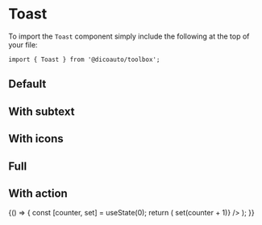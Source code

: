 
<Meta
  title="Toolbox/Toast"
  component={Toast}
/>

# Toast

To import the `Toast` component simply include the following at the top of your file:

```
import { Toast } from '@dicoauto/toolbox';
```

## Default

<Canvas>
  <Story name="Default">
    <div className="grid grid-cols-2 gap-4">
      <Toast
        label="Text Label"
        type="success"
      />
      <Toast
        label="Text Label"
        type="warning"
      />
      <Toast
        label="Text Label"
        type="error"
      />
      <Toast
        label="Text Label"
        type="info"
      />
      <Toast
        filled
        label="Text Label"
        type="success"
      />
      <Toast
        filled
        label="Text Label"
        type="warning"
      />
      <Toast
        filled
        label="Text Label"
        type="error"
      />
      <Toast
        filled
        label="Text Label"
        type="info"
      />
    </div>
  </Story>
</Canvas>

## With subtext

<Canvas>
  <Story name="Subtext">
    <div className="grid grid-cols-2 gap-4">
      <Toast
        label="Text Label"
        subtext="Text Label"
      />
      <Toast
        filled
        label="Text Label"
        subtext="Text Label"
      />
    </div>
  </Story>
</Canvas>

## With icons

<Canvas>
  <Story name="With icon">
    <div className="grid grid-cols-2 gap-4">
      <Toast
        icon
        label="Text Label"
        type="success"
      />
      <Toast
        icon
        label="Text Label"
        type="warning"
      />
      <Toast
        icon
        label="Text Label"
        type="error"
      />
      <Toast
        icon
        label="Text Label"
        type="info"
      />
      <Toast
        icon
        filled
        label="Text Label"
        type="success"
      />
      <Toast
        icon
        filled
        label="Text Label"
        type="warning"
      />
      <Toast
        icon
        filled
        label="Text Label"
        type="error"
      />
      <Toast
        icon
        filled
        label="Text Label"
        type="info"
      />
    </div>
  </Story>
</Canvas>

## Full

<Canvas>
  <Story name="Full">
    <div className="grid grid-cols-2 gap-4">
      <Toast
        icon
        label="Text Label"
        subtext="Text Label"
        type="success"
      />
      <Toast
        icon
        label="Text Label"
        subtext="Text Label"
        type="warning"
      />
      <Toast
        icon
        label="Text Label"
        subtext="Text Label"
        type="error"
      />
      <Toast
        icon
        label="Text Label"
        subtext="Text Label"
        type="info"
      />
      <Toast
        icon
        filled
        label="Text Label"
        subtext="Text Label"
        type="success"
      />
      <Toast
        icon
        filled
        label="Text Label"
        subtext="Text Label"
        type="warning"
      />
      <Toast
        icon
        filled
        label="Text Label"
        subtext="Text Label"
        type="error"
      />
      <Toast
        icon
        filled
        label="Text Label"
        subtext="Text Label"
        type="info"
      />
    </div>
  </Story>
</Canvas>

## With action

<Canvas>
  <Story name="With action">
    {() => {
      const [counter, set] = useState(0);
      return (
        <Toast
          icon
          label="With action"
          subtext={!counter ? 'Press the X' : `onClose called: ${counter}`}
          onClose={() => set(counter + 1)}
        />
      );
    }}
  </Story>
</Canvas>
